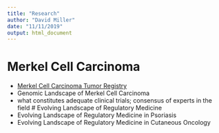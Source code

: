 ```yaml
---
title: "Research"
author: "David Miller"
date: "11/11/2019"
output: html_document
---
```


# Merkel Cell Carcinoma   
- [Merkel Cell Carcinoma Tumor Registry](https://www.merkelcellcarcinomaregistry.io)
- Genomic Landscape of Merkel Cell Carcinoma  
- what constitutes adequate clinical trials; consensus of experts in the field
# Evolving Landscape of Regulatory Medicine 
- Evolving Landscape of Regulatory Medicine in Psoriasis
- Evolving Landscape of Regulatory Medicine in Cutaneous Oncology
